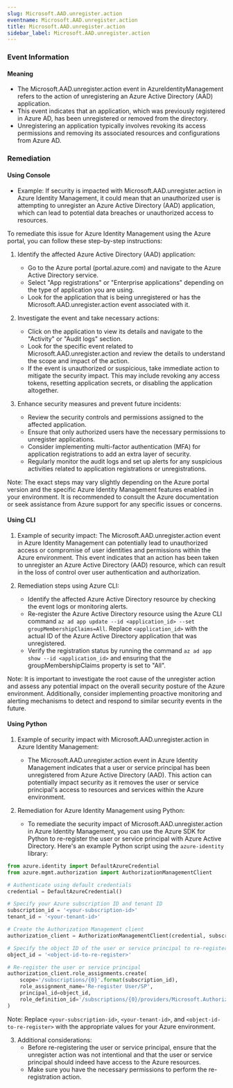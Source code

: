 ```yaml
--- 
slug: Microsoft.AAD.unregister.action
eventname: Microsoft.AAD.unregister.action
title: Microsoft.AAD.unregister.action
sidebar_label: Microsoft.AAD.unregister.action
---
```

                       
### Event Information

#### Meaning

- The Microsoft.AAD.unregister.action event in AzureIdentityManagement refers to the action of unregistering an Azure Active Directory (AAD) application.
- This event indicates that an application, which was previously registered in Azure AD, has been unregistered or removed from the directory.
- Unregistering an application typically involves revoking its access permissions and removing its associated resources and configurations from Azure AD.

### Remediation

#### Using Console

- Example: If security is impacted with Microsoft.AAD.unregister.action in Azure Identity Management, it could mean that an unauthorized user is attempting to unregister an Azure Active Directory (AAD) application, which can lead to potential data breaches or unauthorized access to resources.

To remediate this issue for Azure Identity Management using the Azure portal, you can follow these step-by-step instructions:

1. Identify the affected Azure Active Directory (AAD) application: 
   - Go to the Azure portal (portal.azure.com) and navigate to the Azure Active Directory service.
   - Select "App registrations" or "Enterprise applications" depending on the type of application you are using.
   - Look for the application that is being unregistered or has the Microsoft.AAD.unregister.action event associated with it.

2. Investigate the event and take necessary actions:
   - Click on the application to view its details and navigate to the "Activity" or "Audit logs" section.
   - Look for the specific event related to Microsoft.AAD.unregister.action and review the details to understand the scope and impact of the action.
   - If the event is unauthorized or suspicious, take immediate action to mitigate the security impact. This may include revoking any access tokens, resetting application secrets, or disabling the application altogether.

3. Enhance security measures and prevent future incidents:
   - Review the security controls and permissions assigned to the affected application.
   - Ensure that only authorized users have the necessary permissions to unregister applications.
   - Consider implementing multi-factor authentication (MFA) for application registrations to add an extra layer of security.
   - Regularly monitor the audit logs and set up alerts for any suspicious activities related to application registrations or unregistrations.

Note: The exact steps may vary slightly depending on the Azure portal version and the specific Azure Identity Management features enabled in your environment. It is recommended to consult the Azure documentation or seek assistance from Azure support for any specific issues or concerns.

#### Using CLI

1. Example of security impact: The Microsoft.AAD.unregister.action event in Azure Identity Management can potentially lead to unauthorized access or compromise of user identities and permissions within the Azure environment. This event indicates that an action has been taken to unregister an Azure Active Directory (AAD) resource, which can result in the loss of control over user authentication and authorization.

2. Remediation steps using Azure CLI:
   - Identify the affected Azure Active Directory resource by checking the event logs or monitoring alerts.
   - Re-register the Azure Active Directory resource using the Azure CLI command `az ad app update --id <application_id> --set groupMembershipClaims=All`. Replace `<application_id>` with the actual ID of the Azure Active Directory application that was unregistered.
   - Verify the registration status by running the command `az ad app show --id <application_id>` and ensuring that the groupMembershipClaims property is set to "All".

Note: It is important to investigate the root cause of the unregister action and assess any potential impact on the overall security posture of the Azure environment. Additionally, consider implementing proactive monitoring and alerting mechanisms to detect and respond to similar security events in the future.

#### Using Python

1. Example of security impact with Microsoft.AAD.unregister.action in Azure Identity Management:
   - The Microsoft.AAD.unregister.action event in Azure Identity Management indicates that a user or service principal has been unregistered from Azure Active Directory (AAD). This action can potentially impact security as it removes the user or service principal's access to resources and services within the Azure environment.

2. Remediation for Azure Identity Management using Python:
   - To remediate the security impact of Microsoft.AAD.unregister.action in Azure Identity Management, you can use the Azure SDK for Python to re-register the user or service principal with Azure Active Directory. Here's an example Python script using the `azure-identity` library:

```python
from azure.identity import DefaultAzureCredential
from azure.mgmt.authorization import AuthorizationManagementClient

# Authenticate using default credentials
credential = DefaultAzureCredential()

# Specify your Azure subscription ID and tenant ID
subscription_id = '<your-subscription-id>'
tenant_id = '<your-tenant-id>'

# Create the Authorization Management client
authorization_client = AuthorizationManagementClient(credential, subscription_id)

# Specify the object ID of the user or service principal to re-register
object_id = '<object-id-to-re-register>'

# Re-register the user or service principal
authorization_client.role_assignments.create(
    scope='/subscriptions/{0}'.format(subscription_id),
    role_assignment_name='Re-register User/SP',
    principal_id=object_id,
    role_definition_id='/subscriptions/{0}/providers/Microsoft.Authorization/roleDefinitions/{1}'.format(subscription_id, 'b24988ac-6180-42a0-ab88-20f7382dd24c')
)
```

Note: Replace `<your-subscription-id>`, `<your-tenant-id>`, and `<object-id-to-re-register>` with the appropriate values for your Azure environment.

3. Additional considerations:
   - Before re-registering the user or service principal, ensure that the unregister action was not intentional and that the user or service principal should indeed have access to the Azure resources.
   - Make sure you have the necessary permissions to perform the re-registration action.


 
